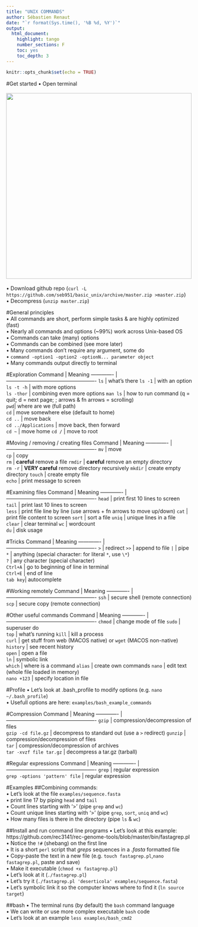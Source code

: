 ```yaml
---
title: "UNIX COMMANDS"
author: Sébastien Renaut
date: "`r format(Sys.time(), '%B %d, %Y')`"
output: 
  html_document:
    highlight: tango
    number_sections: F
    toc: yes
    toc_depth: 3
---
```


```r
knitr::opts_chunk$set(echo = TRUE)
```

#Get started
• Open terminal  
&nbsp;   
![](examples/terminal.png){width=500px}  
&nbsp;   
• Download github repo (`curl -L https://github.com/seb951/basic_unix/archive/master.zip >master.zip`)  
• Decompress (`unzip master.zip`)  

#General principles    
• All commands are short, perform simple tasks & are highly optimized (fast)  
• Nearly all commands and options (~99%) work across Unix-based OS  
• Commands can take (many) options  
• Commands can be combined (see more later)  
• Many commands don't require any argument, some do  
• `command -option1 -option2 -optionN... parameter object`  
• Many commands output directly to terminal  
  
#Exploration
Command | Meaning
------------- | ----------------------------------------------------
`ls` | what's there
`ls -1` | with an option 
`ls -t -h` | with more options  
`ls -thor` | combining even more options
`man ls` | how to run command (q = quit; d = next page; ; arrows & fn arrows = scrolling)  
`pwd`| where are we (full path)  
`cd` | move somewhere else (default to home)   
`cd ..` | move back  
`cd ../Applications` | move back, then forward  
`cd ~ ` | move home 
`cd /` | move to root    

#Moving / removing / creating files
Command | Meaning
------------- | ----------------------------------------------------
`mv` | move  
`cp` | copy  
`rm` | **careful** remove a file 
`rmdir` | **careful** remove an empty directory  
`rm -r` | **VERY careful** remove directory recursively
`mkdir` | create empty directory 
`touch` | create empty file  
`echo` | print message to screen 

#Examining files
Command | Meaning
------------- | ----------------------------------------------------
`head` | print first 10 lines to screen  
`tail` | print last 10 lines to screen    
`less` | print file line by line (use arrows + fn arrows to move up/down)
`cat` | print file content to screen 
`sort` | sort a file
`uniq` | unique lines in a file  
`clear` | clear terminal
`wc` | wordcount  
`du` | disk usage  

#Tricks
Command | Meaning
------------- | ----------------------------------------------------
`>` | redirect
`>>` | append to file
`|` | pipe   
`*` | anything (special character: for literal `*`, use `\*`)  
`?` | any character (special character)  
`Ctrl+A` | go to beginning of line in terminal    
`Ctrl+E` | end of line    
`tab key`| autocomplete

#Working remotely
Command | Meaning
------------- | ----------------------------------------------------
`ssh` | secure shell (remote connection)  
`scp`  | secure copy (remote connection)  

#Other useful commands
Command | Meaning
------------- | ----------------------------------------------------
`chmod` | change mode of file
`sudo` | superuser do  
`top` | what's running 
`kill` | kill a process   
`curl` | get stuff from web (MACOS native) or `wget` (MACOS non-native)  
`history` | see recent history     
`open` | open a file   
`ln` | symbolic link  
`which` | where is a command
`alias` | create own commands 
`nano` | edit text (whole file loaded in memory)      
`nano +123` | specify location in file  

#Profile
• Let's look at .bash_profile to modify options (e.g. `nano ~/.bash_profile`)  
• Usefull options are here: `examples/bash_example_commands`

#Compression
Command | Meaning
------------- | ----------------------------------------------------
`gzip`  | compression/decompression of files  
`gzip -cd file.gz`  | decompress to standard out (use a `>` redirect) 
`gunzip`  | compression/decompression of files  
`tar`  | compression/decompression of archives  
`tar -xvzf file tar.gz` | decompress a tar.gz (tarball)  

#Regular expressions
Command | Meaning
------------- | ----------------------------------------------------
`grep` | regular expression  
`grep -options 'pattern' file`  | regular expression   

#Examples
##Combining commands:   
• Let's look at the file `examples/sequence.fasta`  
• print line 17 by piping `head` and `tail`  
• Count lines starting with '>' (pipe `grep` and `wc`)   
• Count unique lines starting with '>' (pipe `grep`, `sort`, `uniq` and `wc`)   
• How many files is there in the directory (pipe `ls` & `wc`)  

##Install and run command line programs
• Let's look at this example:   https://github.com/rec3141/rec-genome-tools/blob/master/bin/fastagrep.pl  
• Notice the `!#` (shebang) on the first line  
• It is a short `perl` script that *greps* sequences in a *.fasta* formatted file    
• Copy-paste the text in a new file (e.g. `touch fastagrep.pl`,`nano fastagrep.pl`, paste and save)   
• Make it executable (`chmod +x fastagrep.pl`)    
• Let's look at it (`./fastagrep.pl`)  
• Let's try it (`./fastagrep.pl 'deserticola' examples/sequence.fasta`)  
• Let's symbolic link it so the computer knows where to find it (` ln source target`)  
  
##bash
• The terminal runs (by default) the `bash` command language  
• We can write or use more complex executable `bash` code  
• Let's look at an example `less examples/bash_cmd2`

&nbsp;   
&nbsp;   
&nbsp;   

